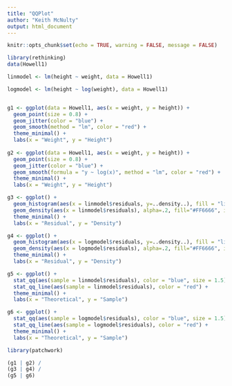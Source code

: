 ```yaml
---
title: "QQPlot"
author: "Keith McNulty"
output: html_document
---
```


```r
knitr::opts_chunk$set(echo = TRUE, warning = FALSE, message = FALSE)
```

```r
library(rethinking)
data(Howell1)

linmodel <- lm(height ~ weight, data = Howell1)

logmodel <- lm(height ~ log(weight), data = Howell1)


g1 <- ggplot(data = Howell1, aes(x = weight, y = height)) +
  geom_point(size = 0.8) +
  geom_jitter(color = "blue") +
  geom_smooth(method = "lm", color = "red") + 
  theme_minimal() +
  labs(x = "Weight", y = "Height")
  
g2 <- ggplot(data = Howell1, aes(x = weight, y = height)) +
  geom_point(size = 0.8) +
  geom_jitter(color = "blue") +
  geom_smooth(formula = "y ~ log(x)", method = "lm", color = "red") + 
  theme_minimal() +
  labs(x = "Weight", y = "Height")

g3 <- ggplot() +
  geom_histogram(aes(x = linmodel$residuals, y=..density..), fill = "lightblue", color = "pink") +
  geom_density(aes(x = linmodel$residuals), alpha=.2, fill="#FF6666", inherit.aes = FALSE) +
  theme_minimal() +
  labs(x = "Residual", y = "Density")

g4 <- ggplot() +
  geom_histogram(aes(x = logmodel$residuals, y=..density..), fill = "lightblue", color = "pink") +
  geom_density(aes(x = logmodel$residuals), alpha=.2, fill="#FF6666", inherit.aes = FALSE) +
  theme_minimal() +
  labs(x = "Residual", y = "Density")

g5 <- ggplot() +
  stat_qq(aes(sample = linmodel$residuals), color = "blue", size = 1.5) +
  stat_qq_line(aes(sample = linmodel$residuals), color = "red") +
  theme_minimal() +
  labs(x = "Theoretical", y = "Sample")

g6 <- ggplot() +
  stat_qq(aes(sample = logmodel$residuals), color = "blue", size = 1.5) +
  stat_qq_line(aes(sample = logmodel$residuals), color = "red") +
  theme_minimal() +
  labs(x = "Theoretical", y = "Sample")

library(patchwork)

(g1 | g2) /
(g3 | g4) /
(g5 | g6)

```
